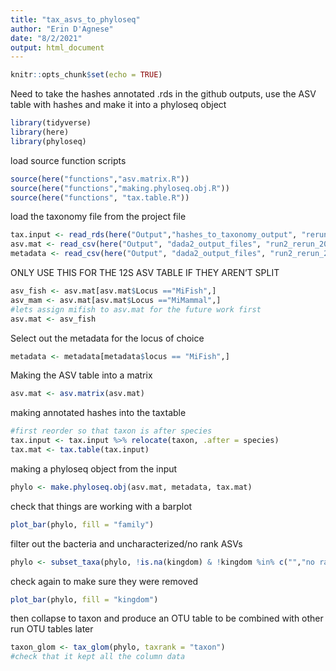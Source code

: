 ```yaml
---
title: "tax_asvs_to_phyloseq"
author: "Erin D'Agnese"
date: "8/2/2021"
output: html_document
---
```


```r
knitr::opts_chunk$set(echo = TRUE)
```

Need to take the hashes annotated .rds in the github outputs, use the ASV table with hashes and make it
into a phyloseq object


```r
library(tidyverse)
library(here)
library(phyloseq)

```
load source function scripts
```r
source(here("functions","asv.matrix.R"))
source(here("functions","making.phyloseq.obj.R"))
source(here("functions", "tax.table.R"))
```


load the taxonomy file from the project file
```r
tax.input <- read_rds(here("Output","hashes_to_taxonomy_output", "rerun_2_crux", "MiFish", "hashes.annotated.rds"))
asv.mat <- read_csv(here("Output", "dada2_output_files", "run2_rerun_20211008", "MiFish_ASV_table.csv"))
metadata <- read_csv(here("Output", "dada2_output_files", "run2_rerun_20211008", "MiFish_metadata.csv"))
```
ONLY USE THIS FOR THE 12S ASV TABLE IF THEY AREN'T SPLIT
```r
asv_fish <- asv.mat[asv.mat$Locus =="MiFish",]
asv_mam <- asv.mat[asv.mat$Locus =="MiMammal",]
#lets assign mifish to asv.mat for the future work first
asv.mat <- asv_fish
```

Select out the metadata for the locus of choice
```r
metadata <- metadata[metadata$locus == "MiFish",]
```


Making the ASV table into a matrix 
```r
asv.mat <- asv.matrix(asv.mat)
```

making annotated hashes into the taxtable
```r
#first reorder so that taxon is after species
tax.input <- tax.input %>% relocate(taxon, .after = species)
tax.mat <- tax.table(tax.input)
```
making a phyloseq object from the input
```r
phylo <- make.phyloseq.obj(asv.mat, metadata, tax.mat)
```

check that things are working with a barplot
```r
plot_bar(phylo, fill = "family")
```

filter out the bacteria and uncharacterized/no rank ASVs
```r
phylo <- subset_taxa(phylo, !is.na(kingdom) & !kingdom %in% c("","no rank", "uncharacterized"))
```

check again to make sure they were removed
```r
plot_bar(phylo, fill = "kingdom")
```


then collapse to taxon and produce an OTU table to be combined with other run OTU tables later
```r
taxon_glom <- tax_glom(phylo, taxrank = "taxon")
#check that it kept all the column data

```

